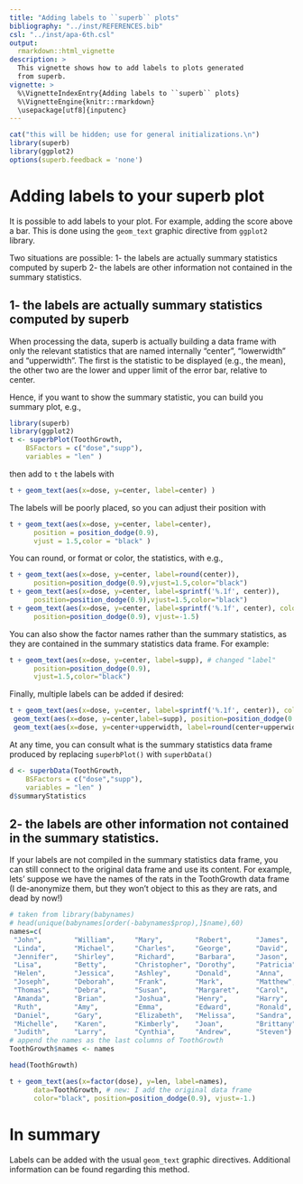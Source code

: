 ```yaml
---
title: "Adding labels to ``superb`` plots"
bibliography: "../inst/REFERENCES.bib"
csl: "../inst/apa-6th.csl"
output: 
  rmarkdown::html_vignette
description: >
  This vignette shows how to add labels to plots generated
  from superb.
vignette: >
  %\VignetteIndexEntry{Adding labels to ``superb`` plots}
  %\VignetteEngine{knitr::rmarkdown}
  \usepackage[utf8]{inputenc}
---
```



```r
cat("this will be hidden; use for general initializations.\n")
library(superb)
library(ggplot2)
options(superb.feedback = 'none')
```

# Adding labels to your superb plot

It is possible to add labels to your plot. For example, adding the score 
above a bar. This is done using the `geom_text` graphic directive from
`ggplot2` library.

Two situations are possible:
1- the labels are actually summary statistics computed by superb
2- the labels are other information not contained in the summary statistics.





## 1- the labels are actually summary statistics computed by superb

When processing the data, superb is actually building a data frame with only the 
relevant statistics that are named internally "center", "lowerwidth" and 
"upperwidth". The first is the statistic to be displayed (e.g., the mean), the
other two are the lower and upper limit of the error bar, relative to center.

Hence, if you want to show the summary statistic, you can build you summary 
plot, e.g., 

```r
library(superb)
library(ggplot2)
t <- superbPlot(ToothGrowth, 
    BSFactors = c("dose","supp"), 
    variables = "len" )
```

then add to `t` the labels with 

```r
t + geom_text(aes(x=dose, y=center, label=center) )
```

The labels will be poorly placed, so you can adjust their position with 

```r
t + geom_text(aes(x=dose, y=center, label=center), 
      position = position_dodge(0.9),
      vjust = 1.5,color = "black" )
```

You can round, or format or color, the statistics, with e.g.,

```r
t + geom_text(aes(x=dose, y=center, label=round(center)), 
      position=position_dodge(0.9),vjust=1.5,color="black")
t + geom_text(aes(x=dose, y=center, label=sprintf('%.1f', center)), 
      position=position_dodge(0.9),vjust=1.5,color="black")
t + geom_text(aes(x=dose, y=center, label=sprintf('%.1f', center), color=supp), 
      position=position_dodge(0.9), vjust=-1.5)
```


You can also show the factor names rather than the summary statistics, as
they are contained in the summary statistics data frame. For example:

```r
t + geom_text(aes(x=dose, y=center, label=supp), # changed "label"
      position=position_dodge(0.9),
      vjust=1.5,color="black")
```

Finally, multiple labels can be added if desired:

```r
t + geom_text(aes(x=dose, y=center, label=sprintf('%.1f', center)), color="black", position=position_dodge(0.9), vjust=-1) + 
 geom_text(aes(x=dose, y=center,label=supp), position=position_dodge(0.9), vjust=1.5, color="black") +
 geom_text(aes(x=dose, y=center+upperwidth, label=round(center+upperwidth)), position=position_dodge(0.9), vjust=-1, color="gray43") 
```


At any time, you can consult what is the summary statistics data frame produced
by replacing `superbPlot()` with `superbData()`

```r
d <- superbData(ToothGrowth, 
    BSFactors = c("dose","supp"), 
    variables = "len" )
d$summaryStatistics
```


## 2- the labels are other information not contained in the summary statistics.

If your labels are not compiled in the summary statistics data frame, you 
can still connect to the original data frame and use its content. For 
example, lets' suppose we have the names of the rats in the ToothGrowth
data frame (I de-anonymize them, but they won't object to this as they are
rats, and dead by now!)

```r
# taken from library(babynames)
# head(unique(babynames[order(-babynames$prop),]$name),60)
names=c(
 "John",        "William",     "Mary",        "Robert",      "James",      
 "Linda",       "Michael",     "Charles",     "George",      "David",     
 "Jennifer",    "Shirley",     "Richard",     "Barbara",     "Jason",      
 "Lisa",        "Betty",       "Christopher", "Dorothy",     "Patricia",   
 "Helen",       "Jessica",     "Ashley",      "Donald",      "Anna",       
 "Joseph",      "Deborah",     "Frank",       "Mark",        "Matthew",    
 "Thomas",      "Debra",       "Susan",       "Margaret",    "Carol",      
 "Amanda",      "Brian",       "Joshua",      "Henry",       "Harry",      
 "Ruth",        "Amy",         "Emma",        "Edward",      "Ronald",     
 "Daniel",      "Gary",        "Elizabeth",   "Melissa",     "Sandra",     
 "Michelle",    "Karen",       "Kimberly",    "Joan",        "Brittany",   
 "Judith",      "Larry",       "Cynthia",     "Andrew",      "Steven")
# append the names as the last columns of ToothGrowth
ToothGrowth$names <- names

head(ToothGrowth)
```


```r
t + geom_text(aes(x=factor(dose), y=len, label=names),
      data=ToothGrowth, # new: I add the original data frame
      color="black", position=position_dodge(0.9), vjust=-1.) 
```

# In summary

Labels can be added with the usual `geom_text` graphic directives. Additional 
information can be found regarding this method.




